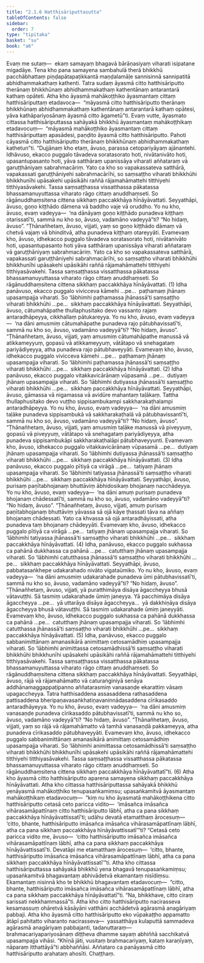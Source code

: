 ```yaml
---
title: "2.1.6 Hatthisāriputtasutta"
tableOfContents: false
sidebar:
  order: 7
type: "tipitaka"
basket: "su"
book: "a6"
---
```



<DynamicBreadcrumb />

<Division number="60" book="a6">

<Paragraph number="516" book="a6">
Evaṃ me sutaṃ—  ekaṃ samayaṃ bhagavā bārāṇasiyaṃ viharati isipatane migadāye. Tena kho pana samayena sambahulā therā bhikkhū pacchābhattaṃ piṇḍapātapaṭikkantā maṇḍalamāḷe sannisinnā sannipatitā abhidhammakathaṃ kathenti. Tatra sudaṃ āyasmā citto hatthisāriputto therānaṃ bhikkhūnaṃ abhidhammakathaṃ kathentānaṃ antarantarā kathaṃ opāteti. Atha kho āyasmā mahākoṭṭhiko āyasmantaṃ cittaṃ hatthisāriputtaṃ etadavoca—  “māyasmā citto hatthisāriputto therānaṃ bhikkhūnaṃ abhidhammakathaṃ kathentānaṃ antarantarā kathaṃ opātesi, yāva kathāpariyosānaṃ āyasmā citto āgametū”ti. Evaṃ vutte, āyasmato cittassa hatthisāriputtassa sahāyakā bhikkhū āyasmantaṃ mahākoṭṭhikaṃ etadavocuṃ—  “māyasmā mahākoṭṭhiko āyasmantaṃ cittaṃ hatthisāriputtaṃ apasādesi, paṇḍito āyasmā citto hatthisāriputto. Pahoti cāyasmā citto hatthisāriputto therānaṃ bhikkhūnaṃ abhidhammakathaṃ kathetun”ti.
</Paragraph>

<Paragraph number="517" book="a6">
“Dujjānaṃ kho etaṃ, āvuso, parassa cetopariyāyaṃ ajānantehi. Idhāvuso, ekacco puggalo tāvadeva soratasorato hoti, nivātanivāto hoti, upasantupasanto hoti, yāva satthāraṃ upanissāya viharati aññataraṃ vā garuṭṭhāniyaṃ sabrahmacāriṃ. Yato ca kho so vapakassateva satthārā, vapakassati garuṭṭhāniyehi sabrahmacārīhi, so saṃsaṭṭho viharati bhikkhūhi bhikkhunīhi upāsakehi upāsikāhi raññā rājamahāmattehi titthiyehi titthiyasāvakehi. Tassa saṃsaṭṭhassa vissatthassa pākatassa bhassamanuyuttassa viharato rāgo cittaṃ anuddhaṃseti. So rāgānuddhaṃsitena cittena sikkhaṃ paccakkhāya hīnāyāvattati.
</Paragraph>

<Paragraph number="518" book="a6">
Seyyathāpi, āvuso, goṇo kiṭṭhādo dāmena vā baddho vaje vā oruddho. Yo nu kho, āvuso, evaṃ vadeyya—  ‘na dānāyaṃ goṇo kiṭṭhādo punadeva kiṭṭhaṃ otarissatī’ti, sammā nu kho so, āvuso, vadamāno vadeyyā”ti? “No hidaṃ, āvuso”. “Ṭhānañhetaṃ, āvuso, vijjati, yaṃ so goṇo kiṭṭhādo dāmaṃ vā chetvā vajaṃ vā bhinditvā, atha punadeva kiṭṭhaṃ otareyyāti. Evamevaṃ kho, āvuso, idhekacco puggalo tāvadeva soratasorato hoti, nivātanivāto hoti, upasantupasanto hoti yāva satthāraṃ upanissāya viharati aññataraṃ vā garuṭṭhāniyaṃ sabrahmacāriṃ. Yato ca kho so vapakassateva satthārā, vapakassati garuṭṭhāniyehi sabrahmacārīhi, so saṃsaṭṭho viharati bhikkhūhi bhikkhunīhi upāsakehi upāsikāhi raññā rājamahāmattehi titthiyehi titthiyasāvakehi. Tassa saṃsaṭṭhassa vissatthassa pākatassa bhassamanuyuttassa viharato rāgo cittaṃ anuddhaṃseti. So rāgānuddhaṃsitena cittena sikkhaṃ paccakkhāya hīnāyāvattati. (1)
</Paragraph>

<Paragraph number="519" book="a6">
Idha panāvuso, ekacco puggalo vivicceva kāmehi …pe…  paṭhamaṃ jhānaṃ upasampajja viharati. So ‘lābhimhi paṭhamassa jhānassā’ti saṃsaṭṭho viharati bhikkhūhi …pe…  sikkhaṃ paccakkhāya hīnāyāvattati. Seyyathāpi, āvuso, cātumahāpathe thullaphusitako devo vassanto rajaṃ antaradhāpeyya, cikkhallaṃ pātukareyya. Yo nu kho, āvuso, evaṃ vadeyya—  ‘na dāni amusmiṃ cātumahāpathe punadeva rajo pātubhavissatī’ti, sammā nu kho so, āvuso, vadamāno vadeyyā”ti? “No hidaṃ, āvuso”. “Ṭhānañhetaṃ, āvuso, vijjati, yaṃ amusmiṃ cātumahāpathe manussā vā atikkameyyuṃ, gopasū vā atikkameyyuṃ, vātātapo vā snehagataṃ pariyādiyeyya, atha punadeva rajo pātubhaveyyāti. Evamevaṃ kho, āvuso, idhekacco puggalo vivicceva kāmehi …pe…  paṭhamaṃ jhānaṃ upasampajja viharati. So ‘lābhimhi paṭhamassa jhānassā’ti saṃsaṭṭho viharati bhikkhūhi …pe…  sikkhaṃ paccakkhāya hīnāyāvattati. (2)
</Paragraph>

<Paragraph number="520" book="a6">
Idha panāvuso, ekacco puggalo vitakkavicārānaṃ vūpasamā …pe…  dutiyaṃ jhānaṃ upasampajja viharati. So ‘lābhimhi dutiyassa jhānassā’ti saṃsaṭṭho viharati bhikkhūhi …pe…  sikkhaṃ paccakkhāya hīnāyāvattati. Seyyathāpi, āvuso, gāmassa vā nigamassa vā avidūre mahantaṃ taḷākaṃ. Tattha thullaphusitako devo vuṭṭho sippisambukampi sakkharakaṭhalampi antaradhāpeyya. Yo nu kho, āvuso, evaṃ vadeyya—  ‘na dāni amusmiṃ taḷāke punadeva sippisambukā vā sakkharakaṭhalā vā pātubhavissantī’ti, sammā nu kho so, āvuso, vadamāno vadeyyā”ti? “No hidaṃ, āvuso”. “Ṭhānañhetaṃ, āvuso, vijjati, yaṃ amusmiṃ taḷāke manussā vā piveyyuṃ, gopasū vā piveyyuṃ, vātātapo vā snehagataṃ pariyādiyeyya, atha punadeva sippisambukāpi sakkharakaṭhalāpi pātubhaveyyunti. Evamevaṃ kho, āvuso, idhekacco puggalo vitakkavicārānaṃ vūpasamā …pe…  dutiyaṃ jhānaṃ upasampajja viharati. So ‘lābhimhi dutiyassa jhānassā’ti saṃsaṭṭho viharati bhikkhūhi …pe…  sikkhaṃ paccakkhāya hīnāyāvattati. (3)
</Paragraph>

<Paragraph number="521" book="a6">
Idha panāvuso, ekacco puggalo pītiyā ca virāgā …pe…  tatiyaṃ jhānaṃ upasampajja viharati. So ‘lābhimhi tatiyassa jhānassā’ti saṃsaṭṭho viharati bhikkhūhi …pe…  sikkhaṃ paccakkhāya hīnāyāvattati. Seyyathāpi, āvuso, purisaṃ paṇītabhojanaṃ bhuttāviṃ ābhidosikaṃ bhojanaṃ nacchādeyya. Yo nu kho, āvuso, evaṃ vadeyya—  ‘na dāni amuṃ purisaṃ punadeva bhojanaṃ chādessatī’ti, sammā nu kho so, āvuso, vadamāno vadeyyā”ti? “No hidaṃ, āvuso”. “Ṭhānañhetaṃ, āvuso, vijjati, amuṃ purisaṃ paṇītabhojanaṃ bhuttāviṃ yāvassa sā ojā kāye ṭhassati tāva na aññaṃ bhojanaṃ chādessati. Yato ca khvassa sā ojā antaradhāyissati, atha punadeva taṃ bhojanaṃ chādeyyāti. Evamevaṃ kho, āvuso, idhekacco puggalo pītiyā ca virāgā …pe…  tatiyaṃ jhānaṃ upasampajja viharati. So ‘lābhimhi tatiyassa jhānassā’ti saṃsaṭṭho viharati bhikkhūhi …pe…  sikkhaṃ paccakkhāya hīnāyāvattati. (4)
</Paragraph>

<Paragraph number="522" book="a6">
Idha, panāvuso, ekacco puggalo sukhassa ca pahānā dukkhassa ca pahānā …pe…  catutthaṃ jhānaṃ upasampajja viharati. So ‘lābhimhi catutthassa jhānassā’ti saṃsaṭṭho viharati bhikkhūhi …pe…  sikkhaṃ paccakkhāya hīnāyāvattati. Seyyathāpi, āvuso, pabbatasaṅkhepe udakarahado nivāto vigataūmiko. Yo nu kho, āvuso, evaṃ vadeyya—  ‘na dāni amusmiṃ udakarahade punadeva ūmi pātubhavissatī’ti, sammā nu kho so, āvuso, vadamāno vadeyyā”ti? “No hidaṃ, āvuso”. “Ṭhānañhetaṃ, āvuso, vijjati, yā puratthimāya disāya āgaccheyya bhusā vātavuṭṭhi. Sā tasmiṃ udakarahade ūmiṃ janeyya. Yā pacchimāya disāya āgaccheyya …pe…  yā uttarāya disāya āgaccheyya…  yā dakkhiṇāya disāya āgaccheyya bhusā vātavuṭṭhi. Sā tasmiṃ udakarahade ūmiṃ janeyyāti. Evamevaṃ kho, āvuso, idhekacco puggalo sukhassa ca pahānā dukkhassa ca pahānā …pe…  catutthaṃ jhānaṃ upasampajja viharati. So ‘lābhimhi catutthassa jhānassā’ti saṃsaṭṭho viharati bhikkhūhi …pe…  sikkhaṃ paccakkhāya hīnāyāvattati. (5)
</Paragraph>

<Paragraph number="523" book="a6">
Idha, panāvuso, ekacco puggalo sabbanimittānaṃ amanasikārā animittaṃ cetosamādhiṃ upasampajja viharati. So ‘lābhimhi animittassa cetosamādhissā’ti saṃsaṭṭho viharati bhikkhūhi bhikkhunīhi upāsakehi upāsikāhi raññā rājamahāmattehi titthiyehi titthiyasāvakehi. Tassa saṃsaṭṭhassa vissatthassa pākatassa bhassamanuyuttassa viharato rāgo cittaṃ anuddhaṃseti. So rāgānuddhaṃsitena cittena sikkhaṃ paccakkhāya hīnāyāvattati. Seyyathāpi, āvuso, rājā vā rājamahāmatto vā caturaṅginiyā senāya addhānamaggappaṭipanno aññatarasmiṃ vanasaṇḍe ekarattiṃ vāsaṃ upagaccheyya. Tatra hatthisaddena assasaddena rathasaddena pattisaddena bheripaṇavasaṅkhatiṇavaninnādasaddena cīrikasaddo antaradhāyeyya. Yo nu kho, āvuso, evaṃ vadeyya—  ‘na dāni amusmiṃ vanasaṇḍe punadeva cīrikasaddo pātubhavissatī’ti, sammā nu kho so, āvuso, vadamāno vadeyyā”ti? “No hidaṃ, āvuso”. “Ṭhānañhetaṃ, āvuso, vijjati, yaṃ so rājā vā rājamahāmatto vā tamhā vanasaṇḍā pakkameyya, atha punadeva cīrikasaddo pātubhaveyyāti. Evamevaṃ kho, āvuso, idhekacco puggalo sabbanimittānaṃ amanasikārā animittaṃ cetosamādhiṃ upasampajja viharati. So ‘lābhimhi animittassa cetosamādhissā’ti saṃsaṭṭho viharati bhikkhūhi bhikkhunīhi upāsakehi upāsikāhi raññā rājamahāmattehi titthiyehi titthiyasāvakehi. Tassa saṃsaṭṭhassa vissatthassa pākatassa bhassamanuyuttassa viharato rāgo cittaṃ anuddhaṃseti. So rāgānuddhaṃsitena cittena sikkhaṃ paccakkhāya hīnāyāvattatī”ti. (6)
</Paragraph>

<Paragraph number="524" book="a6">
Atha kho āyasmā citto hatthisāriputto aparena samayena sikkhaṃ paccakkhāya hīnāyāvattati. Atha kho cittassa hatthisāriputtassa sahāyakā bhikkhū yenāyasmā mahākoṭṭhiko tenupasaṅkamiṃsu; upasaṅkamitvā āyasmantaṃ mahākoṭṭhikaṃ etadavocuṃ—  “kiṃ nu kho āyasmatā mahākoṭṭhikena citto hatthisāriputto cetasā ceto paricca vidito—  ‘imāsañca imāsañca vihārasamāpattīnaṃ citto hatthisāriputto lābhī, atha ca pana sikkhaṃ paccakkhāya hīnāyāvattissatī’ti; udāhu devatā etamatthaṃ ārocesuṃ—  ‘citto, bhante, hatthisāriputto imāsañca imāsañca vihārasamāpattīnaṃ lābhī, atha ca pana sikkhaṃ paccakkhāya hīnāyāvattissatī’”ti? “Cetasā ceto paricca vidito me, āvuso—  ‘citto hatthisāriputto imāsañca imāsañca vihārasamāpattīnaṃ lābhī, atha ca pana sikkhaṃ paccakkhāya hīnāyāvattissatī’ti. Devatāpi me etamatthaṃ ārocesuṃ—  ‘citto, bhante, hatthisāriputto imāsañca imāsañca vihārasamāpattīnaṃ lābhī, atha ca pana sikkhaṃ paccakkhāya hīnāyāvattissatī’”ti.
</Paragraph>

<Paragraph number="525" book="a6">
Atha kho cittassa hatthisāriputtassa sahāyakā bhikkhū yena bhagavā tenupasaṅkamiṃsu; upasaṅkamitvā bhagavantaṃ abhivādetvā ekamantaṃ nisīdiṃsu. Ekamantaṃ nisinnā kho te bhikkhū bhagavantaṃ etadavocuṃ—  “citto, bhante, hatthisāriputto imāsañca imāsañca vihārasamāpattīnaṃ lābhī, atha ca pana sikkhaṃ paccakkhāya hīnāyāvattatī”ti. “Na, bhikkhave, citto ciraṃ sarissati nekkhammassā”ti.
</Paragraph>

<Paragraph number="526" book="a6">
Atha kho citto hatthisāriputto nacirasseva kesamassuṃ ohāretvā kāsāyāni vatthāni acchādetvā agārasmā anagāriyaṃ pabbaji. Atha kho āyasmā citto hatthisāriputto eko vūpakaṭṭho appamatto ātāpī pahitatto viharanto nacirasseva—  yassatthāya kulaputtā sammadeva agārasmā anagāriyaṃ pabbajanti, tadanuttaraṃ—  brahmacariyapariyosānaṃ diṭṭheva dhamme sayaṃ abhiññā sacchikatvā upasampajja vihāsi. “Khīṇā jāti, vusitaṃ brahmacariyaṃ, kataṃ karaṇīyaṃ, nāparaṃ itthattāyā”ti abbhaññāsi. Aññataro ca panāyasmā citto hatthisāriputto arahataṃ ahosīti.

</Paragraph>
</Division>

<Paragraph number="527" type="center" book="a6">
Chaṭṭhaṃ.
</Paragraph>